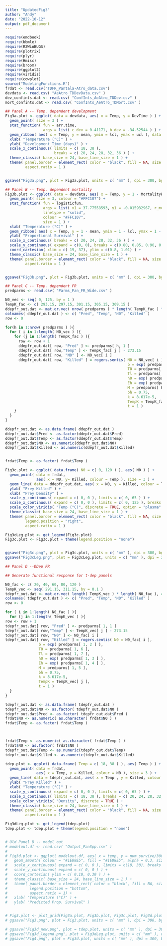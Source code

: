 ```yaml
---
title: "UpdatedFig3"
author: "Andy"
date: "2022-10-12"
output: pdf_document
---
```


```r
require(emdbook)
require(bbmle)
require(R2WinBUGS)
require(plotrix)
require(plyr)
require(Hmisc)
require(broom)
require(ggplot2)
require(viridis)
require(cowplot)
source("ModelingFunctions.R")
frdat <- read.csv("TDFR_Pantala-Atro_data.csv")
devdata <- read.csv( "AeAtro_TDDevData.csv" )
dev_confints.dat <- read.csv( "ConfInts_AeAtro_TDDev.csv" )
mort_confints.dat <- read.csv( "ConfInts_AeAtro_TDMort.csv" )

```


```r
## Panel A -- Temp. dependent development
Fig3a.plot <- ggplot( data = devdata, aes( x = Temp, y = DevTime ) ) +
  geom_point( size = 3 ) +
  stat_function( fun = arr.time, 
                 args = list( c_dev = 0.41171, b_dev = -34.52544 ) ) +
  geom_ribbon( aes( x = Temp, y = mean, ymin = lcl, ymax = ucl ), data = dev_confints.dat, alpha = 0.3 ) +
  xlab( "Temperature (°C)" ) +
  ylab( "Development Time (days)" ) +
  scale_x_continuous( limits = c( 18, 38 ), 
                      breaks = c( 20, 24, 28, 32, 36 ) ) +
  theme_classic( base_size = 24, base_line_size = 1 ) + 
  theme( panel.border = element_rect( color = "black", fill = NA, size = 0.75 ),
         aspect.ratio = 1 )


ggsave("Fig3a.png", plot = Fig3a.plot, units = c( "mm" ), dpi = 300, bg = "white" )
```

```r
## Panel B -- Temp. dependent mortality
Fig3b.plot <- ggplot( data = devdata, aes( x = Temp, y = 1 - MortalityRate ) ) +
  geom_point( size = 3, colour = "#FFC107") +
  stat_function( fun = logisticfun,
                 args = list( x1 = 37.77558593, y1 = -0.015932967, r_mort = -1.289955323),
                 linetype = "solid",
                 colour = "#FFC107",
                 size = 1 ) +  
  xlab( "Temperature (°C)" ) +
  geom_ribbon( aes( x = Temp, y = 1 - mean, ymin = 1 - lcl, ymax = 1 - ucl ), data = mort_confints.dat, alpha = 0.3, fill = "#FFC107") +
  ylab( "Proportional Survival" ) +
  scale_x_continuous( breaks = c( 20, 24, 28, 32, 36 ) ) +
  scale_y_continuous( expand = c(0, 0), breaks = c(0.80, 0.85, 0.90, 0.95, 1.00) ) +
  coord_cartesian( xlim = c( 19, 37), ylim = c(0.8, 1.01) ) +
  theme_classic( base_size = 24, base_line_size = 1 ) + 
  theme( panel.border = element_rect( color = "black", fill = NA, size = 0.75 ),
         aspect.ratio = 1 )


ggsave("Fig3b.png", plot = Fig3b.plot, units = c( "mm" ), dpi = 300, bg = "white" )
```

```r
## Panel C -- Temp. dependent FR
predparms <- read.csv( "Parms_Pan_FR_Wide.csv" )

N0_vec <- seq( 0, 125, by = 1 )
TempK_fac <- c( 293.15, 297.15, 301.15, 305.15, 309.15 )
ddepfr_out.dat <- mat.or.vec( nrow( predparms ) * length( TempK_fac ) * length ( N0_vec ), 4)
colnames( ddepfr_out.dat ) <- c( "Pred", "Temp", "N0", "Killed" )
row <- 0

for(h in 1:nrow( predparms ) ){
  for ( i in 1:length( N0_vec ) ){
    for (j in 1:length( TempK_fac ) ){
      row <- row + 1
      ddepfr_out.dat[ row, "Pred" ] <- predparms[ h, 1 ]
      ddepfr_out.dat[ row,"Temp" ] <- TempK_fac[ j ] - 273.15
      ddepfr_out.dat[ row, "N0" ] <- N0_vec[ i ]
      ddepfr_out.dat[ row, "Killed" ] = rogers.sentis( N0 = N0_vec[ i ], 
                                                       b = exp( predparms[ h, 2 ] ), 
                                                       T0 = predparms[ h, 6 ], 
                                                       Tl = predparms[ h, 7 ], 
                                                       h0 = exp( predparms[ h, 3 ] ), 
                                                       Eh = exp( predparms[ h, 4 ] ), 
                                                       M = predparms[ h, 5 ], 
                                                       bh = 0.75, 
                                                       k = 8.617e-5, 
                                                       TempK = TempK_fac[ j ], 
                                                       t = 1 )
    }
  }
}

ddepfr_out.dat <- as.data.frame( ddepfr_out.dat )
ddepfr_out.dat$Pred <- as.factor(ddepfr_out.dat$Pred)
ddepfr_out.dat$Temp <- as.factor(ddepfr_out.dat$Temp)
ddepfr_out.dat$N0 <- as.numeric(ddepfr_out.dat$N0)
ddepfr_out.dat$Killed <- as.numeric(ddepfr_out.dat$Killed)


frdat$Temp <- as.factor( frdat$Temp )

Fig3c.plot <- ggplot( data.frame( N0 = c( 0, 120 ) ), aes( N0 ) ) +
  geom_point( data = frdat, 
              aes( x = N0, y= Killed, colour = Temp ), size = 3 ) +
  geom_line( data = ddepfr_out.dat, aes( x = N0, y = Killed, colour = Temp ), size = 1 ) +
  ylab( "Prey Killed" ) +
  xlab( "Prey Density" ) +
  scale_y_continuous( expand = c( 0, 0 ), limits = c( 0, 65 ) ) +
  scale_x_continuous( expand = c( 0, 0 ), limits = c( 0, 125 ), breaks = c(0, 20, 40, 60, 80, 100, 120) ) +
  scale_color_viridis( "Temp (°C)", discrete = TRUE, option = "plasma" ) +
  theme_classic( base_size = 24, base_line_size = 1 ) + 
  theme( panel.border = element_rect( color = "black", fill = NA, size = 0.75 ),
         legend.position = "right",
         aspect.ratio = 1 )

Fig3cLeg.plot <- get_legend(Fig3c.plot)
Fig3c.plot <- Fig3c.plot + theme(legend.position = "none")


ggsave("Fig3c.png", plot = Fig3c.plot, units = c( "mm" ), dpi = 300, bg = "white" )
ggsave("Fig3cLeg.png", plot = Fig3cLeg.plot, units = c( "mm" ), dpi = 300, bg = "white" )
```

```r
## Panel D --DDep FR

## Generate functional response for t-dep panels

N0_fac <- c( 20, 40, 60, 80, 120 )
TempK_vec <- seq( 291.15, 311.15, by = 0.1 )
tdepfr_out.dat <- mat.or.vec( length( TempK_vec ) * length( N0_fac ), 4)
colnames( tdepfr_out.dat ) <- c( "Pred", "Temp", "N0", "Killed" )
row <- 0

for ( i in 1:length( N0_fac ) ){
  for (j in 1:length( TempK_vec ) ){
row <- row + 1
tdepfr_out.dat[ row, "Pred" ] <- predparms[ 1, 1 ]
tdepfr_out.dat[ row,"Temp" ] <- TempK_vec[ j ] - 273.15
tdepfr_out.dat[ row, "N0" ] <- N0_fac[ i ]
tdepfr_out.dat[ row, "Killed" ] = rogers.sentis( N0 = N0_fac[ i ], 
               b = exp( predparms[ 1, 2 ] ), 
               T0 = predparms[ 1, 6 ], 
               Tl = predparms[ 1, 7 ], 
               h0 = exp( predparms[ 1, 3 ] ), 
               Eh = exp( predparms[ 1, 4 ] ), 
               M = predparms[ 1, 5 ], 
               bh = 0.75, 
               k = 8.617e-5, 
               TempK = TempK_vec[ j ], 
               t = 1 )
  }
}

tdepfr_out.dat <- as.data.frame( tdepfr_out.dat )
tdepfr_out.dat$N0 <- as.factor( tdepfr_out.dat$N0 )
tdepfr_out.dat$Pred <- as.factor( tdepfr_out.dat$Pred )
frdat$N0 <- as.numeric( as.character( frdat$N0 ) )
frdat$Temp <- as.factor( frdat$Temp )



frdat$Temp <- as.numeric( as.character( frdat$Temp ) )
frdat$N0 <- as.factor( frdat$N0 )
tdepfr_out.dat$Temp <- as.numeric(tdepfr_out.dat$Temp)
tdepfr_out.dat$Killed <- as.numeric(tdepfr_out.dat$Killed)

tdep.plot <- ggplot( data.frame( Temp = c( 18, 38 ) ), aes( Temp ) ) +
  geom_point( data = frdat, 
              aes( x = Temp, y = Killed, colour = N0 ), size = 3 ) +
  geom_line( data = tdepfr_out.dat, aes( x = Temp , y = Killed, colour = N0 ), size = 1 ) +
  ylab( "Prey Killed" ) +
  xlab( "Temperature (°C)" ) +
  scale_y_continuous( expand = c( 0, 0 ), limits = c( 0, 65 ) ) +
  scale_x_continuous( limits = c( 18, 38 ), breaks = c( 20, 24, 28, 32, 36 ) ) +
  scale_color_viridis( "Density", discrete = TRUE ) +
  theme_classic( base_size = 24, base_line_size = 1 ) + 
  theme( panel.border = element_rect( color = "black", fill = NA, size = 0.75 ),
         aspect.ratio = 1 )

Fig3dLeg.plot <- get_legend(tdep.plot)
tdep.plot <- tdep.plot + theme(legend.position = "none")


# Old Panel D -- model out
# modelout.df <- read.csv( "Output_PanSpp.csv" )
# 
# Fig3d.plot <- ggplot( modelout.df, aes( x = temp, y = num_survive/300 ) ) +
#   geom_smooth( colour = "#1E88E5", fill = "#1E88E5", alpha = 0.3, size = 1 ) +
#   scale_x_continuous( expand = c( 0, 0 ), limits = c(18, 38), breaks = c( 20, 24, 28, 32, 36 ) ) +
#   scale_y_continuous( expand = c( 0, 0 ) ) +
#   coord_cartesian( ylim = c( 0.10, 0.30 ) ) +
#   theme_classic( base_size = 24, base_line_size = 1 ) +
#   theme( panel.border = element_rect( color = "black", fill = NA, size = 0.75 ),
#          legend.position = "bottom",
#          aspect.ratio = 1) +
#   xlab( "Temperature (°C)" ) +
#   ylab( "Predicted Prop. Survival" )


# Fig3.plot <- plot_grid(Fig3a.plot, Fig3b.plot, Fig3c.plot, Fig3d.plot, ncol = 2, nrow = 2, align = c("v"), axis = c("l"), labels = c("a)", "b)", "c)", "d)"), label_x = 0.2 )
# ggsave("Fig3.png", plot = Fig3.plot, units = c( "mm" ), dpi = 300, bg = "white" )

# ggsave("Fig3d_new.png", plot = tdep.plot, units = c( "mm" ), dpi = 300, bg = "white" )
# ggsave("Fig3d_legend.png", plot = Fig3dLeg.plot, units = c( "mm" ), dpi = 300, bg = "white" )
# ggsave("Fig4.png", plot = Fig3d.plot, units = c( "mm" ), dpi = 300, bg = "white" )
```
